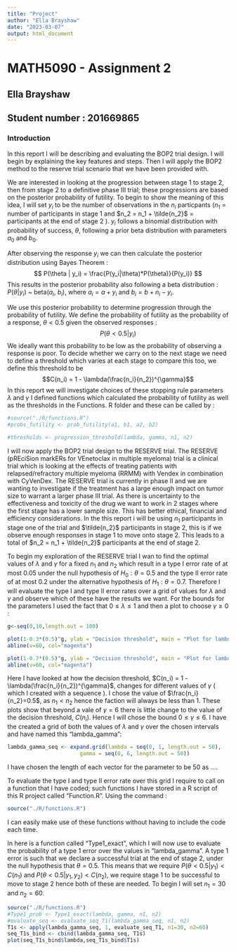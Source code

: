 ```yaml
---
title: "Project"
author: "Ella Brayshaw"
date: "2023-03-07"
output: html_document
---
```

# MATH5090 - Assignment 2 
## Ella Brayshaw 
## Student number : 201669865

### Introduction
In this report I will be describing and evaluating the BOP2 trial design. I will begin by explaining the key features and steps. Then I will apply the BOP2 method to the reserve trial scenario that we have been provided with. 

We are interested in looking at the progression between stage 1 to stage 2, then from stage 2 to a definitive phase III trial; these progressions are based on the posterior probability of futility. To begin to show the meaning of this idea, I will set $y_i$ to be the number of observations in the $n_i$ particpants ($n_1$ = number of participants in stage 1 and $n_2 = n_1 + \tilde{n_2}$ = participants at the end of stage 2 ). $y_i$ follows a binomial distribution with probability of success, $\theta$, following a  prior beta distribution with parameters $a_0$ and $b_0$.

After observing the response $y_i$ we can then calculate the posterior distribution using Bayes Theorem :  
$$ P(\theta | y_i) = \frac{P(y_i|\theta)*P(\theta)}{P(y_i)} $$
 This results in the posterior probability also following a beta distribution : $P(\theta|y_i)$ ~ beta($a_i$, $b_i$), where $a_i = a + y_i$ and $b_i = b + n_i - y_i$. 
 
We use this posterior probability to determine progression through the probability of futility. We define the probability of futility as the probability of a response, $\theta < 0.5$ given the observed responses : 
$$P(\theta < 0.5 | y_i) $$
We ideally want this probability to be low as the probability of observing a response is poor. To decide whether we carry on to the next stage we need to define a threshold which varies at each stage to compare this too, we define this threshold to be $$C(n_i) = 1 - \lambda(\frac{n_i}{n_2})^{\gamma}$$ In this report we will investigate choices of these stopping rule parameters $\lambda$ and $\gamma$
I defined functions which calculated the probability of futility as well as the thresholds in the Functions. R folder and these can be called by :

```r
#source("./R/functions.R")
#probs_futility <- prob_futility(a1, b1, a2, b2) 

#thresholds <- progression_threshold(lambda, gamma, n1, n2)

```






I will now apply the BOP2 trial design to the RESERVE trial. The RESERVE (pREciSion markERs for VEnetoclax in multiple myeloma) trial is a clinical trial which is looking at the effects of treating patients with relapsed/refractory multiple myeloma (RRMM) with Vendex in combination with CyVenDex. The RESERVE trial is currently in phase II and we are wanting to investigate if the treatment has a large enough impact on tumor size to warrant a larger phase III trial. As there is uncertainty to the effectiveness and toxicity of the drug we want to work in 2 stages where the first stage has a lower sample size. This has better ethical, financial and efficiency considerations. In the this report i will be using $n_1$ participants in stage one of the trial and $\tilde{n_2}$ participants in stage 2, this is if we observe enough responses in stage 1 to move onto stage 2. This leads to a total of $n_2 = n_1 + \tilde{n_2}$ participants at the end of stage 2. 

To begin my exploration of the RESERVE trial I wan to find the optimal values of $\lambda$ and $\gamma$ for a fixed $n_1$ and $n_2$ which result in  a type I error rate of at most 0.05 under the null hypothesis of $H_0 : \theta =0.5$ and the type II error rate of at most 0.2 under the alternative hypothesis of $H_1 : \theta = 0.7$. Therefore I will evaluate the type I and type II error rates over a grid of values for $\lambda$ and $\gamma$ and observe which of these have the results we want. For the bounds for the parameters I used the fact that $0\leq \lambda \leq1$ and then a plot to choose $\gamma \ge0$ :


```r

g<-seq(0,10,length.out = 100)

plot(1-0.3*(0.5)^g, ylab = "Decision threshold", main = "Plot for lambda = 0.3")
abline(v=60, col="magenta")

plot(1-0.7*(0.5)^g, ylab = "Decision threshold", main = "Plot for lambda = 0.7")
abline(v=60, col="magenta")
```

Here I have looked at how the decision threshold, $C(n_i) = 1 - \lambda(\frac{n_i}{n_2})^{\gamma}$, changes for different values of $\gamma$ ( which I created with a sequence ). I chose the value of $\frac{n_i}{n_2}=0.5$, as $n_1 < n_2$ hence the faction will always be less than 1. These plots show that beyond a vale of $\gamma = 6$ there is little change to the value of the decision threshold, $C(n_i)$. Hence I will chose the bound $0\le \gamma \le 6$. I have the created a grid of both the values of $\lambda$ and $\gamma$ over the chosen intervals and have named this "lambda_gamma": 

```r
lambda_gamma_seq <- expand.grid(lambda = seq(0, 1, length.out = 50),
                       gamma = seq(0, 6, length.out = 50))
```

I have chosen the length of each vector for the parameter to be 50 as ....

To evaluate the type I and type II error rate over this grid I require to call on a function that I have coded; such functions I have stored in a R script of this R project called "Function.R". Using the command : 

```r
source("./R/functions.R")
```

I can easily make use of these functions without having to include the code each time. 

In here is a function called "Type1_exact", which I will now use to evaluate the probability of a type 1 error over the values in "lambda_gamma". A type 1 error is such that we declare a successful trial at the end of stage 2, under the null hypothesis that $\theta = 0.5$. This means that we require $P(\theta < 0.5 | y_1) < C(n_1)$ and $P(\theta < 0.5 | y_1, y_2) < C(n_2)$, we require stage 1 to be successful to move to stage 2 hence both of these are needed. To begin I will set $n_1 = 30$ and $n_2 = 60$. 

```r
source("./R/functions.R")
#Type1_prob <- Type1_exact(lambda, gamma, n1, n2)
#evaluate_seq <- evaluate_seq_T1(lambda_gamma_seq, n1, n2)
T1s <- apply(lambda_gamma_seq, 1, evaluate_seq_T1, n1=30, n2=60)
seq_T1s_bind <- cbind(lambda_gamma_seq, T1s)
plot(seq_T1s_bind$lambda,seq_T1s_bind$T1s)
```






